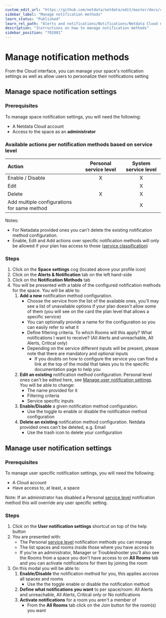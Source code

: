 ```yaml
---
custom_edit_url: "https://github.com/netdata/netdata/edit/master/docs/cloud/alerts-notifications/manage-notification-methods.md"
sidebar_label: "Manage notification methods"
learn_status: "Published"
learn_rel_path: "Alerts and notifications/Notifications/Netdata Cloud notifications"
description: "Instructions on how to manage notification methods"
sidebar_position: "702081"
---
```

# Manage notification methods

From the Cloud interface, you can manage your space's notification settings as well as allow users to personalize their notifications setting

## Manage space notification settings

### Prerequisites

To manage space notification settings, you will need the following:

- A Netdata Cloud account
- Access to the space as an **administrator**

### Available actions per notification methods based on service level

| **Action** | **Personal service level** | **System service level** |
| :- | :-: | :-: |
| Enable / Disable | X | X |
| Edit | | X | |
| Delete | X | X |
| Add multiple configurations for same method | | X |

Notes:
* For Netadata provided ones you can't delete the existing notification method configuration.
* Enable, Edit and Add actions over specific notification methods will only be allowed if your plan has access to those ([service classification](/docs/alerts-and-notifications/notifications/netdata-cloud-notifications#service-classification))

### Steps

1. Click on the **Space settings** cog (located above your profile icon)
1. Click on the **Alerts & Notification** tab on the left hand-side
1. Click on the **Notification Methods** tab
1. You will be presented with a table of the configured notification methods for the space. You will be able to:
   1. **Add a new** notification method configuration.
      - Choose the service from the list of the available ones, you'll may see a list of unavailable options if your plan doesn't allow some of them (you will see on the
      card the plan level that allows a specific service)
      - You can optionally provide a name for the configuration so you can easily refer to what it
      - Define filtering criteria. To which Rooms will this apply? What notifications I want to receive? (All Alerts and unreachable, All Alerts, Critical only)
      - Depending on the service different inputs will be present, please note that there are mandatory and optional inputs
         - If you doubts on how to configure the service you can find a link at the top of the modal that takes you to the specific documentation page to help you
   1. **Edit an existing** notification method configuration. Personal level ones can't be edited here, see [Manage user notification settings](#manage-user-notification-settings). You will be able to change:
      - The name provided for it
      - Filtering criteria
      - Service specific inputs
   1. **Enable/Disable** a given notification method configuration.
      - Use the toggle to enable or disable the notification method configuration
   1. **Delete an existing** notification method configuration. Netdata provided ones can't be deleted, e.g. Email
      - Use the trash icon to delete your configuration 

## Manage user notification settings

### Prerequisites

To manage user specific notification settings, you will need the following:

- A Cloud account
- Have access to, at least, a space

Note: If an administrator has disabled a Personal [service level](/docs/alerts-and-notifications/notifications/netdata-cloud-notifications#service-level) notification method this will override any user specific setting.

### Steps

1. Click on the **User notification settings** shortcut on top of the help button
1. You are presented with:
   - The Personal [service level](/docs/alerts-and-notifications/notifications/netdata-cloud-notifications#service-level) notification methods you can manage
   - The list spaces and rooms inside those where you have access to
   - If you're an administrator, Manager or Troubleshooter you'll also see the Rooms from a space you don't have access to on **All Rooms** tab and you can activate notifications for them by joining the room
1. On this modal you will be able to:
   1. **Enable/Disable** the notification method for you, this applies accross all spaces and rooms
      - Use the the toggle enable or disable the notification method
   1. **Define what notifications you want** to per space/room: All Alerts and unreachable, All Alerts, Critical only or No notifications
   1. **Activate notifications** for a room you aren't a member of
      - From the **All Rooms** tab click on the Join button for the room(s) you want

